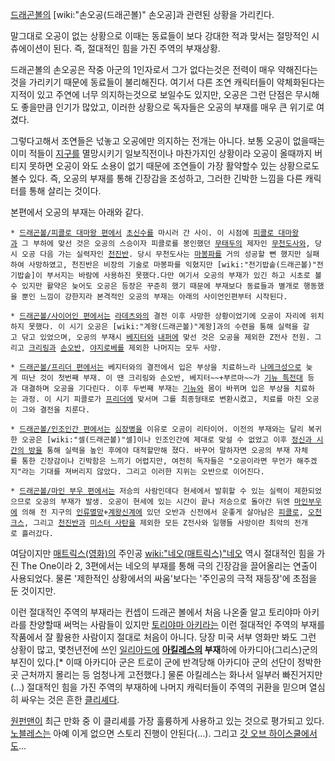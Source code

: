 [[드래곤볼]]의 [wiki:"손오공(드래곤볼)" 손오공]과 관련된 상황을 가리킨다.

말그대로 오공이 없는 상황으로 이때는 동료들이 보다 강대한 적과 맞서는 절망적인 시츄에이션이 된다. 즉, 절대적인 힘을 가진 주역의 부재상황.

드래곤볼의 손오공은 작중 아군의 1인자로서 그가 없다는것은 전력이 매우 약해진다는것을 가리키기 때문에 동료들이 불리해진다. 여기서 다른 조연 캐릭터들이 약체화된다는 지적이 있고 주연에 너무 의지하는것으로 보일수도 있지만, 오공은 그런 단점은 무시해도 좋을만큼 인기가 많았고, 이러한 상황으로 독자들은 오공의 부재를 매우 큰 위기로 여겼다.

그렇다고해서 조연들은 넋놓고 오공에만 의지하는 전개는 아니다. 보통 오공이 없을때는 이미 적들이 [[지구]]를 멸망시키기 일보직전이나 마찬가지인 상황이라 오공이 올때까지 버티지 못하면 오공이 와도 소용이 없기 때문에 조연들이 가장 활약할수 있는 상황으로도 볼수 있다. 즉, 오공의 부재를 통해 긴장감을 조성하고, 그러한 긴박한 느낌을 다른 캐릭터를 통해 살리는 것이다.

본편에서 오공의 부재는 아래와 같다.

 * [[드래곤볼/피콜로 대마왕 편]]에서 [[초신수]]를 마시러 간 사이. 이 시점에 [[피콜로 대마왕]]과 그 부하에 맞선 것은 오공의 스승이자 피콜로를 봉인했던 [[무태두]]의 제자인 [[무천도사]]와, 당시 오공 다음 가는 실력자인 [[천진반]]. 당시 무천도사는 [[마봉파]]를 거의 성공할 뻔 했지만 실패하여 사망하였고, 천진반은 비장의 기술로 마봉파를 익혔지만 [wiki:"전기밥솥(드래곤볼)"전기밥솥]이 부서지는 바람에 사용하진 못했다.다만 여기서 오공의 부재가 있긴 하고 시초로 볼수 있지만 활약은 늦어도 오공은 등장은 꾸준히 했기 때문에 부재보다 동료들과 별개로 행동했을 뿐인 느낌이 강한지라 본격적인 오공의 부재는 아래의 사이언인편부터 시작된다.

 * [[드래곤볼/사이어인 편]]에서는 [[라데츠]]와의 결전 이후 사망한 상황이었기에 오공이 자리에 위치하지 못했다. 이 시기 오공은 [wiki:"계왕(드래곤볼)"계왕]과의 수련을 통해 실력을 갈고 닦고 있었으며, 오공의 부재시 [[베지터]]와 [[내퍼]]에 맞선 것은 오공을 제외한 Z전사 전원. 그리고 [[크리링]]과 [[손오반]], [[야지로베]]를 제외한 나머지는 모두 사망.

 * [[드래곤볼/프리더 편]]에서는 베지터와의 결전에서 입은 부상을 치료하느라 [[나메크성]]으로 늦게 떠난 것이 첫번째 부재. 이 땐 크리링와 손오반, 베지터~~+부르마~~가 [[기뉴 특전대]] 등과 대결하며 오공을 기다린다. 이후 두번째 부재는 [[기뉴]]와 몸이 바뀌며 입은 부상을 치료하는 과정. 이 시기 피콜로가 [[프리더]]에 맞서며 그를 최종형태로 변환시켰고, 치료를 마친 오공이 그와 결전을 치룬다.

 * [[드래곤볼/인조인간 편]]에서는 [[심장병]]을 이유로 오공이 리타이어. 이전의 부재와는 달리 복귀한 오공은 [wiki:"셀(드래곤볼)"셀]이나 인조인간에 제대로 맞설 수 없었고 이후 [[정신과 시간의 방]]을 통해 실력을 높인 후에야 대적할만해 졌다. 바꾸어 말하자면 오공의 부재 자체를 통한 긴장감이나 긴박함은 느끼기 어렵지만, 여전히 독자들은 "오공이라면 무언가 해주겠지"라는 기대를 져버리지 않았다. 그리고 이러한 지위는 오반으로 이어진다.

 * [[드래곤볼/마인 부우 편]]에서는 저승의 사람인데다 현세에서 발휘할 수 있는 실력이 제한되었으므로 오공의 부재가 발생. 오공이 현세에 있는 시간이 끝나 저승으로 돌아간 뒤엔 [[마인부우]]에 의해 전 지구의 [[인류멸망]]+[[계왕신계]]에 있던 오반과 신전에서 운좋게 살아남은 [[피콜로]], [[오천크스]], 그리고 [[천진반]]과 [[미스터 사탄]]을 제외한 모든 Z전사와 일행들 사망이란 최악의 전개로 흘러갔다.

여담이지만 [[매트릭스(영화)]]의 주인공 [[wiki:"네오(매트릭스)"네오]] 역시 절대적인 힘을 가진 The One이라 2, 3편에서는 네오의 부재를 통해 극의 긴장감을 끌어올리는 연출이 사용되었다. 물론 '제한적인 상황에서의 싸움'보다는 '주인공의 극적 재등장'에 초점을 둔 것이지만.

이런 절대적인 주역의 부재라는 컨셉이 드래곤 볼에서 처음 나온줄 알고 토리야마 아키라를 찬양할때 써먹는 사람들이 있지만 [[토리야마 아키라]]는 이런 절대적인 주역의 부재를 작품에서 잘 활용한 사람이지 절대로 처음이 아니다. 당장 미국 서부 영화만 봐도 그런 상황이 많고, 몇천년전에 쓰인 [[일리아드]]에 '''[[아킬레스]]의 부재'''하에 아카디아(그리스)군의 부진이 있다.[* 이때 아카디아 군은 트로이 군에 반격당해 아카디아 군의 선단이 정박한 곳 근처까지 몰리는 등 엄청나게 고전했다.] 물론 아킬레스는 화나서 일부러 빠진거지만(...) 절대적인 힘을 가진 주역의 부재하에 나머지 캐릭터들이 주역의 귀환을 믿으며 열심히 싸우는 것은 흔한 [[클리셰]]다.

[[원펀맨]]이 최근 만화 중 이 클리셰를 가장 훌륭하게 사용하고 있는 것으로 평가되고 있다. [[노블레스]]는 아예 이게 없으면 스토리 진행이 안된다(...). 그리고 [[갓 오브 하이스쿨]]에서도...

